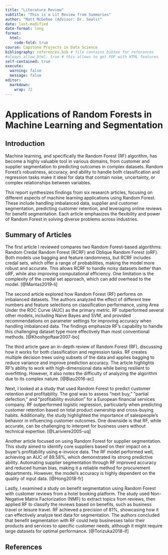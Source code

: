 ```yaml
---
title: "Literature Review"
subtitle: "This is a Lit Review from Summaries"
author: "Matt McGehee (Advisor: Dr. Seals)"
date: last-modified
date-format: long
format:
  html:
    code-fold: true
course: Capstone Projects in Data Science
bibliography: references.bib # file contains bibtex for references
#always_allow_html: true # this allows to get PDF with HTML features
self-contained: true
execute: 
  warning: false
  message: false
editor: 
  markdown: 
    wrap: 72
---
```


# Applications of Random Forests in Machine Learning and Segmentation

## Introduction

Machine learning, and specifically the Random Forest (RF) algorithm, has become a highly valuable tool in various domains, from customer and supplier segmentation to predicting outcomes in complex datasets. Random Forest’s robustness, accuracy, and ability to handle both classification and regression tasks make it ideal for data that contain noise, uncertainty, or complex relationships between variables.

This report synthesizes findings from six research articles, focusing on different aspects of machine learning applications using Random Forest. These include handling imbalanced data, supplier and customer segmentation, predicting customer retention, and leveraging online reviews for benefit segmentation. Each article emphasizes the flexibility and power of Random Forest in solving diverse problems across industries.

## Summary of Articles

The first article I reviewed compares two Random Forest-based algorithms: Random Credal Random Forest (RCRF) and Oblique Random Forest (oRF). Both models use bagging and feature randomness, but RCRF includes credal sets, which offer a range of probabilities, making the model more robust and accurate. This allows RCRF to handle noisy datasets better than oRF, while also improving computational efficiency. One limitation is the complexity of the credal set approach, which can add overhead to the model. [@Mantas2019-li]

The second article explored how Random Forest (RF) performs on imbalanced datasets. The authors analyzed the effect of different tree numbers and feature selections on classification performance, using Area Under the ROC Curve (AUC) as the primary metric. RF outperformed several other models, including Naive Bayes and SVM, and provided recommendations on parameter settings for improving accuracy when handling imbalanced data. The findings emphasize RF’s capability to handle this challenging dataset type more effectively than most conventional methods. [@Khoshgoftaar2007-bo]

The third article gave an in-depth review of Random Forest (RF), discussing how it works for both classification and regression tasks. RF creates multiple decision trees using subsets of the data and applies bagging to reduce variance and improve prediction accuracy. The article highlights RF’s ability to work with high-dimensional data while being resilient to overfitting. However, it also notes the difficulty of analyzing the algorithm due to its complex nature. [@Biau2016-ac]

Next, I looked at a study that used Random Forest to predict customer retention and profitability. The goal was to assess "next buy," "partial defection," and "profitability evolution" for a European financial services company. RF outperformed logistic regression, particularly when predicting customer retention based on total product ownership and cross-buying habits. Additionally, the study highlighted the importance of salespeople’s behavior in influencing customer outcomes. One downside is that RF, while accurate, can be challenging to interpret for business users without technical expertise. [@Lariviere2005-uq]

Another article focused on using Random Forest for supplier segmentation. This study aimed to identify core suppliers based on their impact on a buyer’s profitability using e-invoice data. The RF model performed well, achieving an AUC of 89.58%, which demonstrated its strong predictive ability. Automating supplier segmentation through RF improved accuracy and reduced human bias, making it a reliable method for procurement departments. However, the model's accuracy is highly dependent on the quality of input data. [@Hong2018-fr]

Lastly, I examined a study on benefit segmentation using Random Forest with customer reviews from a hotel booking platform. The study used Non-Negative Matrix Factorization (NMF) to extract topics from reviews, then applied RF to classify the reviews based on benefits, such as business travel or leisure travel. RF achieved a precision of 81%, showcasing how it can effectively analyze text data for segmentation. The authors concluded that benefit segmentation with RF could help businesses tailor their products and services to specific customer needs, although it might require large datasets for optimal performance. [@Torizuka2018-if]

## References



